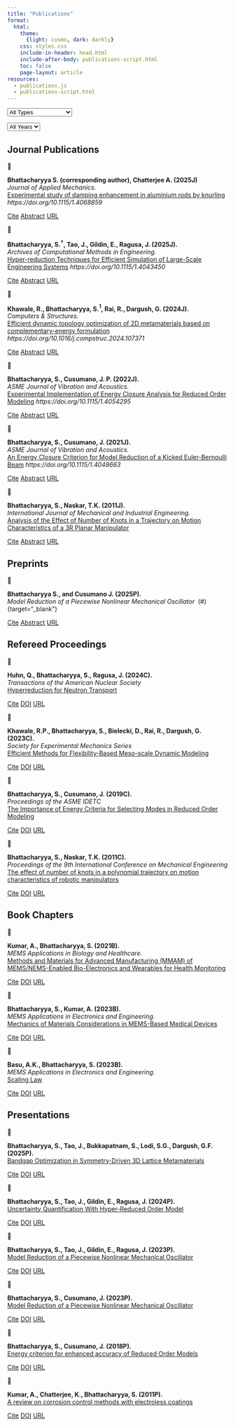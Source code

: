 ```yaml
---
title: "Publications"
format:
  html:
    theme:
      {light: cosmo, dark: darkly}
    css: styles.css
    include-in-header: head.html
    include-after-body: publications-script.html
    toc: false
    page-layout: article
resources:
  - publications.js
  - publications-script.html
---
```


::: pub-controls
<select id="pub-type"> <option value="">All Types</option> <option>Journal</option> <option>Preprint</option> <option>Refereed Proceeding</option> <option>Book Chapter</option> <option>Presentation</option> </select>


<select id="pub-year"> <option value="">All Years</option> <option>2025</option> <option>2024</option> <option>2023</option> <option>2022</option> <option>2021</option> <option>2020</option> <option>2019</option> <option>2011</option> </select>
:::

<!-- your publications table starts here … -->

## Journal Publications

:::: {.pub-item data-year="2025" data-type="Journal"}
[📄]{.pub-icon}

::: pub-content
**Bhattacharyya S. (corresponding author), Chatterjee A. (2025J)**  \
*Journal of Applied Mechanics.*  \
[Experimental study of damping enhancement in aluminium rods by knurling](#){target="_blank"}
*https://doi.org/10.1115/1.4068859* \

[Cite](#){.btn .btn-primary} [Abstract](#){.btn .btn-outline target="_blank"} [URL](https://asmedigitalcollection.asme.org/appliedmechanics/article-abstract/doi/10.1115/1.4068859/1218680/Experimental-study-of-damping-enhancement-in?redirectedFrom=fulltext){.btn .btn-outline}
:::
::::

:::: {.pub-item data-year="2025" data-type="Journal"}
[📄]{.pub-icon}

::: pub-content
**Bhattacharyya, S.$^\dagger$, Tao, J., Gildin, E., Ragusa, J. (2025J).**  \
*Archives of Computational Methods in Engineering.*  \
[Hyper-reduction Techniques for Efficient Simulation of Large-Scale Engineering Systems](#){target="_blank"}
*https://doi.org/10.1115/1.4043450* \

[Cite](#){.btn .btn-primary} [Abstract](#){.btn .btn-outline target="_blank"} [URL](https://asmedigitalcollection.asme.org/computationalnonlinear/article-abstract/14/8/081008/726344/Hyper-Reduction-Over-Nonlinear-Manifolds-for-Large?redirectedFrom=fulltext){.btn .btn-outline}
:::
::::

:::: {.pub-item data-year="2024" data-type="Journal"}
[📄]{.pub-icon}

::: pub-content
**Khawale, R., Bhattacharyya, S.$^1$, Rai, R., Dargush, G. (2024J).**  \
*Computers & Structures.*  \
[Efficient dynamic topology optimization of 2D metamaterials based on complementary-energy formulation](#){target="_blank"}
*https://doi.org/10.1016/j.compstruc.2024.107371* \

[Cite](#){.btn .btn-primary} [Abstract](#){.btn .btn-outline target="_blank"} [URL](https://www.sciencedirect.com/science/article/abs/pii/S0045794924001007){.btn .btn-outline}
:::
::::

:::: {.pub-item data-year="2022" data-type="Journal"}
[📄]{.pub-icon}

::: pub-content
**Bhattacharyya, S., Cusumano, J. P. (2022J).**  \
*ASME Journal of Vibration and Acoustics.*  \
[Experimental Implementation of Energy Closure Analysis for Reduced Order Modeling](#){target="_blank"}
*https://doi.org/10.1115/1.4054295* \

[Cite](#){.btn .btn-primary} [Abstract](#){.btn .btn-outline target="_blank"} [URL](https://asmedigitalcollection.asme.org/vibrationacoustics/article-abstract/144/5/051007/1140086/Experimental-Implementation-of-Energy-Closure?redirectedFrom=fulltext){.btn .btn-outline}
:::
::::

:::: {.pub-item data-year="2021" data-type="Journal"}
[📄]{.pub-icon}

::: pub-content
**Bhattacharyya, S., Cusumano, J. (2021J).**  \
*ASME Journal of Vibration and Acoustics.*  \
[An Energy Closure Criterion for Model Reduction of a Kicked Euler-Bernoulli Beam](#){target="_blank"}
*https://doi.org/10.1115/1.4048663* \

[Cite](#){.btn .btn-primary} [Abstract](#){.btn .btn-outline target="_blank"} [URL](https://asmedigitalcollection.asme.org/vibrationacoustics/article-abstract/143/4/041001/1087802/An-Energy-Closure-Criterion-for-Model-Reduction-of?redirectedFrom=fulltext){.btn .btn-outline}
:::
::::

:::: {.pub-item data-year="2011" data-type="Journal"}
[📄]{.pub-icon}

::: pub-content
**Bhattacharyya, S., Naskar, T.K. (2011J).**  \
*International Journal of Mechanical and Industrial Engineering.*  \
[Analysis of the Effect of Number of Knots in a Trajectory on Motion Characteristics of a 3R Planar Manipulator](#){target="_blank"}

[Cite](#){.btn .btn-primary} [Abstract](#){.btn .btn-outline target="_blank"} [URL](https://www.researchgate.net/publication/348174810_Analysis_of_the_Effect_of_Number_of_Knots_in_a_Trajectory_on_Motion_Characteristics_of_a_3R_Planar_Manipulator){.btn .btn-outline}
:::
::::

## Preprints

:::: {.pub-item data-year="2025" data-type="Preprint"}
[📄]{.pub-icon}

::: pub-content
**Bhattacharyya S., and Cusumano J. (2025P).**  \
*Model Reduction of a Piecewise Nonlinear Mechanical Oscillator*  \ (#){target="_blank"}

[Cite](#){.btn .btn-primary} [Abstract](#){.btn .btn-outline target="_blank"} [URL](https://arxiv.org/abs/2311.17947#){.btn .btn-outline}
:::
::::


## Refereed Proceedings

:::: {.pub-item data-year="2024" data-type="Refereed Proceeding"}
[📄]{.pub-icon}

::: pub-content
**Huhn, Q., Bhattacharyya, S., Ragusa, J. (2024C).**  \
*Transactions of the American Nuclear Society*  \
[Hyperreduction for Neutron Transport](#){target="_blank"}

[Cite](#){.btn .btn-primary} [DOI](#){.btn .btn-outline target="_blank"} [URL](#){.btn .btn-outline}
:::
::::

:::: {.pub-item data-year="2023" data-type="Refereed Proceeding"}
[📄]{.pub-icon}

::: pub-content
**Khawale, R.P., Bhattacharyya, S., Bielecki, D., Rai, R., Dargush, G. (2023C).**  \
*Society for Experimental Mechanics Series*  \
[Efficient Methods for Flexibility-Based Meso-scale Dynamic Modeling](#){target="_blank"}

[Cite](#){.btn .btn-primary} [DOI](#){.btn .btn-outline target="_blank"} [URL](#){.btn .btn-outline}
:::
::::

:::: {.pub-item data-year="2019" data-type="Refereed Proceeding"}
[📄]{.pub-icon}

::: pub-content
**Bhattacharyya, S., Cusumano, J. (2019C).**  \
*Proceedings of the ASME IDETC*  \
[The Importance of Energy Criteria for Selecting Modes in Reduced Order Modeling](#){target="_blank"}

[Cite](#){.btn .btn-primary} [DOI](#){.btn .btn-outline target="_blank"} [URL](#){.btn .btn-outline}
:::
::::

:::: {.pub-item data-year="2011" data-type="Refereed Proceeding"}
[📄]{.pub-icon}

::: pub-content
**Bhattacharyya, S., Naskar, T.K. (2011C).**  \
*Proceedings of the 9th International Conference on Mechanical Engineering*  \
[The effect of number of knots in a polynomial trajectory on motion characteristics of robotic manipulators](#){target="_blank"}

[Cite](#){.btn .btn-primary} [DOI](#){.btn .btn-outline target="_blank"} [URL](#){.btn .btn-outline}
:::
::::


## Book Chapters

:::: {.pub-item data-year="2021" data-type="Book Chapter"}
[📄]{.pub-icon}

::: pub-content
**Kumar, A., Bhattacharyya, S. (2021B).**  \
*MEMS Applications in Biology and Healthcare.*  \
[Methods and Materials for Advanced Manufacturing (MMAM) of MEMS/NEMS-Enabled Bio-Electronics and Wearables for Health Monitoring](#){target="_blank"}

[Cite](#){.btn .btn-primary} [DOI](#){.btn .btn-outline target="_blank"} [URL](#){.btn .btn-outline}
:::
::::

:::: {.pub-item data-year="2023" data-type="Book Chapter"}
[📄]{.pub-icon}

::: pub-content
**Bhattacharyya, S., Kumar, A. (2023B).**  \
*MEMS Applications in Electronics and Engineering.*  \
[Mechanics of Materials Considerations in MEMS-Based Medical Devices](#){target="_blank"}

[Cite](#){.btn .btn-primary} [DOI](#){.btn .btn-outline target="_blank"} [URL](#){.btn .btn-outline}
:::
::::

:::: {.pub-item data-year="2023" data-type="Book Chapter"}
[📄]{.pub-icon}

::: pub-content
**Basu, A.K., Bhattacharyya, S. (2023B).**  \
*MEMS Applications in Electronics and Engineering.*  \
[Scaling Law](#){target="_blank"}

[Cite](#){.btn .btn-primary} [DOI](#){.btn .btn-outline target="_blank"} [URL](#){.btn .btn-outline}
:::
::::

## Presentations

:::: {.pub-item data-year="2025" data-type="Presentation"}
[📄]{.pub-icon}

::: pub-content
**Bhattacharyya, S., Tao, J., Bukkapatnam, S., Lodi, S.G., Dargush, G.F. (2025P).**  \
[Bandgap Optimization in Symmetry-Driven 3D Lattice Metamaterials](#){target="_blank"}

[Cite](#){.btn .btn-primary} [DOI](#){.btn .btn-outline target="_blank"} [URL](#){.btn .btn-outline}
:::
::::

:::: {.pub-item data-year="2024" data-type="Presentation"}
[📄]{.pub-icon}

::: pub-content
**Bhattacharyya, S., Tao, J., Gildin, E., Ragusa, J. (2024P).**  \
[Uncertainty Quantification With Hyper-Reduced Order Model](#){target="_blank"}

[Cite](#){.btn .btn-primary} [DOI](#){.btn .btn-outline target="_blank"} [URL](#){.btn .btn-outline}
:::
::::

:::: {.pub-item data-year="2023" data-type="Presentation"}
[📄]{.pub-icon}

::: pub-content
**Bhattacharyya, S., Tao, J., Gildin, E., Ragusa, J. (2023P).**  \
[Model Reduction of a Piecewise Nonlinear Mechanical Oscillator](#){target="_blank"}

[Cite](#){.btn .btn-primary} [DOI](#){.btn .btn-outline target="_blank"} [URL](#){.btn .btn-outline}
:::
::::

:::: {.pub-item data-year="2023" data-type="Presentation"}
[📄]{.pub-icon}

::: pub-content
**Bhattacharyya, S., Cusumano, J. (2023P).**  \
[Model Reduction of a Piecewise Nonlinear Mechanical Oscillator](#){target="_blank"}

[Cite](#){.btn .btn-primary} [DOI](#){.btn .btn-outline target="_blank"} [URL](#){.btn .btn-outline}
:::
::::

:::: {.pub-item data-year="2018" data-type="Presentation"}
[📄]{.pub-icon}

::: pub-content
**Bhattacharyya, S., Cusumano, J. (2018P).**  \
[Energy criterion for enhanced accuracy of Reduced Order Models](#){target="_blank"}

[Cite](#){.btn .btn-primary} [DOI](#){.btn .btn-outline target="_blank"} [URL](#){.btn .btn-outline}
:::
::::

:::: {.pub-item data-year="2011" data-type="Presentation"}
[📄]{.pub-icon}

::: pub-content
**Kumar, A., Chatterjee, K., Bhattacharyya, S. (2011P).**  \
[A review on corrosion control methods with electroless coatings](#){target="_blank"}

[Cite](#){.btn .btn-primary} [DOI](#){.btn .btn-outline target="_blank"} [URL](#){.btn .btn-outline}
:::
::::
